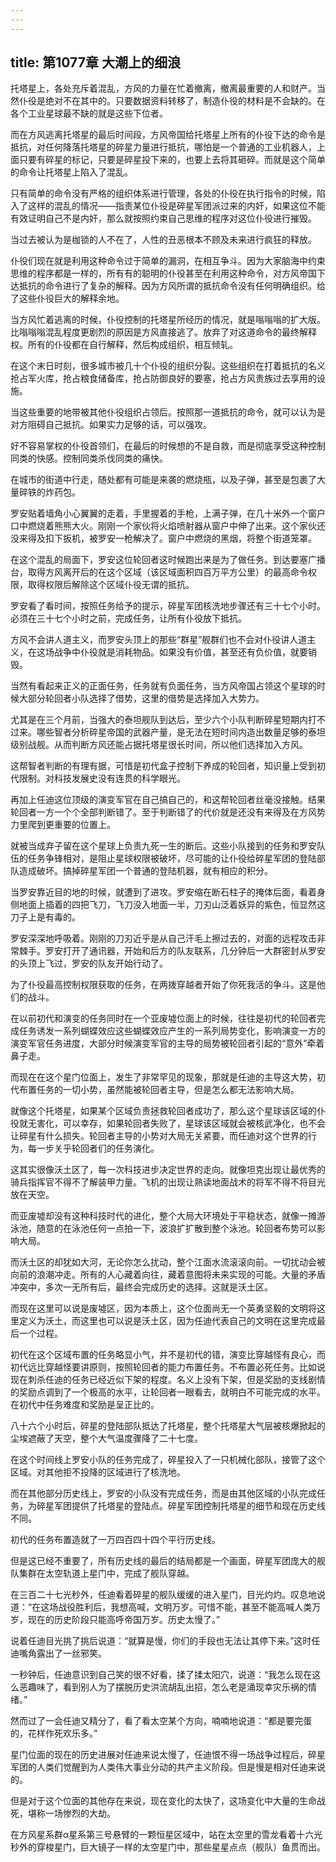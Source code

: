 ```yaml
---
---
---
```

title: 第1077章 大潮上的细浪
---



托塔星上，各处充斥着混乱，方风的力量在忙着撤离，撤离最重要的人和财产。当然仆役是绝对不在其中的。只要数据资料转移了，制造仆役的材料是不会缺的。在各个工业星球最不缺的就是这些下位者。

而在方风逃离托塔星的最后时间段，方风帝国给托塔星上所有的仆役下达的命令是抵抗，对任何降落托塔星的碎星力量进行抵抗，哪怕是一个普通的工业机器人，上面只要有碎星的标记，只要是碎星投下来的，也要上去将其砸碎。而就是这个简单的命令让托塔星上陷入了混乱。

只有简单的命令没有严格的组织体系进行管理，各处的仆役在执行指令的时候，陷入了这样的混乱的情况——指责某位仆役是碎星军团派过来的内奸，如果这位不能有效证明自己不是内奸，那么就按照约束自己思维的程序对这位仆役进行摧毁。

当过去被认为是枷锁的人不在了，人性的丑恶根本不顾及未来进行疯狂的释放。

仆役们现在就是利用这种命令过于简单的漏洞，在相互争斗。因为大家脑海中约束思维的程序都是一样的，所有有的聪明的仆役甚至在利用这种命令，对方风帝国下达抵抗的命令进行了复杂的解释。因为方风所谓的抵抗命令没有任何明确组织。给了这些仆役巨大的解释余地。

当方风忙着逃离的时候，仆役控制的托塔星所经历的情况，就是嗡嗡嗡的扩大版。比嗡嗡嗡混乱程度更剧烈的原因是方风直接逃了。放弃了对这道命令的最终解释权。所有的仆役都在自行解释，然后构成组织，相互倾轧。

在这个末日时刻，很多城市被几十个仆役的组织分裂。这些组织在打着抵抗的名义抢占军火库，抢占粮食储备库，抢占防御良好的要塞，抢占方风贵族过去享用的设施。

当这些重要的地带被其他仆役组织占领后。按照那一道抵抗的命令，就可以认为是对方阻碍自己抵抗。如果实力足够的话，可以强攻。

好不容易掌权的仆役首领们，在最后的时候想的不是自救，而是彻底享受这种控制同类的快感。控制同类杀伐同类的痛快。

在城市的街道中行走，随处都有可能是来袭的燃烧瓶，以及子弹，甚至是包裹了大量碎铁的炸药包。

罗安贴着墙角小心翼翼的走着，手里握着的手枪，上满子弹，在几十米外一个窗户口中燃烧着熊熊大火。刚刚一个家伙将火焰喷射器从窗户中伸了出来。这个家伙还没来得及扣下扳机，被罗安一枪解决了。窗户中燃烧的黑烟，将整个街道笼罩。

在这个混乱的局面下，罗安这位轮回者这时候跑出来是为了做任务。到达要塞广播台，取得方风离开后的在这个区域（该区域面积四百万平方公里）的最高命令权限，取得权限后解除这个区域仆役无谓的抵抗。

罗安看了看时间，按照任务给予的提示，碎星军团核洗地步骤还有三十七个小时。必须在三十七个小时之前，完成任务，让所有仆役放下抵抗。

方风不会讲人道主义，而罗安头顶上的那些“群星”舰群们也不会对仆役讲人道主义，在这场战争中仆役就是消耗物品。如果没有价值，甚至还有负价值，就要销毁。

当然有看起来正义的正面任务，任务就有负面任务，当方风帝国占领这个星球的时候大部分轮回者小队选择了借势，这里的借势是选择加入大势力。

尤其是在三个月前，当强大的泰坦舰队到达后，至少六个小队判断碎星短期内打不过来。哪些智者分析碎星帝国的武器产量，是无法在短时间内造出数量足够的泰坦级别战舰。从而判断方风还能占据托塔星很长时间，所以他们选择加入方风。

这帮智者判断的有理有据，可惜是初代盒子控制下养成的轮回者，知识量上受到初代限制。对科技发展史没有连贯的科学眼光。

再加上任迪这位顶级的演变军官在自己搞自己的，和这帮轮回者丝毫没接触。结果轮回者一方一个个全部判断错了。至于判断错了的代价就是还没有来得及在方风势力里爬到更重要的位置上。

就被当成弃子留在这个星球上负责九死一生的断后。这些小队接到的任务和罗安队伍的任务争锋相对，是阻止星球权限被破坏，尽可能的让仆役给碎星军团的登陆部队造成破坏。搞掉碎星军团一个普通的登陆机器，就有相应的积分。

当罗安靠近目的地的时候，就遭到了进攻。罗安缩在断石柱子的掩体后面，看着身侧地面上插着的四把飞刀，飞刀没入地面一半，刀刃山泛着妖异的紫色，恒显然这刀子上是有毒的。

罗安深深地呼吸着。刚刚的刀刃近乎是从自己汗毛上擦过去的，对面的远程攻击非常棘手。罗安打开了通讯器，开始和后方的队友联系，几分钟后一大群密封从罗安的头顶上飞过，罗安的队友开始行动了。

为了仆役最高控制权限获取的任务，在两拨穿越者开始了你死我活的争斗。这是他们的战斗。

在以前初代和演变的任务同时在一个亚废墟位面上的时候，往往是初代的轮回者完成任务诱发一系列蝴蝶效应这些蝴蝶效应产生的一系列局势变化，影响演变一方的演变军官任务进度，大部分时候演变军官的主导的局势被轮回者引起的“意外”牵着鼻子走。

而现在在这个星门位面上，发生了非常罕见的现象，那就是任迪的主导这大势，初代布置任务的一切小势，虽然能被轮回者主导，但是怎么都无法影响大局。

就像这个托塔星，如果某个区域负责拯救轮回者成功了，那么这个星球该区域的仆役就无害化，可以幸存，如果轮回者失败了，星球该区域就会被核武净化，也不会让碎星有什么损失。轮回者主导的小势对大局无关紧要，而任迪对这个世界的行为，每一步关乎轮回者们的任务演化。

这其实很像沃土区了，每一次科技进步决定世界的走向。就像坦克出现让最优秀的骑兵指挥官不得不了解装甲力量。飞机的出现让熟读地面战术的将军不得不将目光放在天空。

而亚废墟却没有这种科技时代的进化，整个大局大环境处于平稳状态，就像一摊游泳池，随意的在泳池任何一点拍一下，波浪扩扩散到整个泳池。轮回者布势可以影响大局。

而沃土区的却犹如大河，无论你怎么扰动，整个江面水流滚滚向前。一切扰动会被向前的浪潮冲走。所有的人心藏着向往，藏着意图将未来实现的可能。大量的矛盾冲突中，多次一无所有后，最终会完成历史的选择。这就是沃土区。

而现在这里可以说是废墟区，因为本质上，这个位面尚无一个英勇坚毅的文明将这里定义为沃土，而这里也可以说是沃土区，因为任迪代表自己的文明在这里完成最后一个过程。

初代在这个区域布置的任务略显小气，并不是初代的错，演变比穿越怪有良心，而初代远比穿越怪要讲原则，按照轮回者的能力布置任务。不布置必死任务。比如说现在刺杀任迪的任务已经近似下架的程度。名义上没有下架，但是奖励的支线剧情的奖励点调到了一个极高的水平，让轮回者一眼看去，就明白不可能完成的水平。在初代中任务难度和奖励是呈正比的。

八十六个小时后，碎星的登陆部队抵达了托塔星，整个托塔星大气层被核爆掀起的尘埃遮蔽了天空，整个大气温度骤降了二十七度。

在这个时间线上罗安小队的任务完成了，碎星投入了一只机械化部队，接管了这个区域。对其他拒不投降的区域进行了核洗地。

而在其他部分历史线上，罗安的小队没有完成任务，而是由其他区域的小队完成任务，为碎星军团提供了托塔星的登陆点。碎星军团控制托塔星的细节和现在历史线不同。

初代的任务布置造就了一万四百四十四个平行历史线。

但是这已经不重要了，所有历史线的最后的结局都是一个画面，碎星军团庞大的舰队集群在太空轨道上星门中，完成了舰队穿越。

在三百二十七光秒外，任迪看着碎星的舰队缓缓的进入星门，目光灼灼。叹息地说道：“在这场战役胜利后，我想高喊，文明万岁。可惜不能，甚至不能高喊人类万岁，现在的历史阶段只能高呼帝国万岁。历史太慢了。”

说着任迪目光挑了挑后说道：“就算是慢，你们的手段也无法让其停下来。”这时任迪嘴角露出了一丝邪笑。

一秒钟后，任迪意识到自己笑的很不好看，揉了揉太阳穴，说道：“我怎么现在这么恶趣味了，看到别人为了摆脱历史洪流胡乱出招，怎么老是涌现幸灾乐祸的情绪。”

然而过了一会任迪又精分了，看了看太空某个方向，喃喃地说道：“都是要完蛋的，花样作死欢乐多。”

星门位面的现在的历史进展对任迪来说太慢了，任迪恨不得一场战争过程后，碎星军团的人类们觉醒到为人类伟大事业分动的共产主义阶段。但是慢是相对任迪来说的。

但是对于这个位面的其他存在来说，现在变化的太快了，这场变化中大量的生命战死，堪称一场惨烈的大劫。

在方风星系群α星系第三号悬臂的一颗恒星区域中，站在太空里的雪龙看着十六光秒外的穿梭星门，巨大镜子一样的太空星门中，那些星星点点（舰队）鱼贯而出。